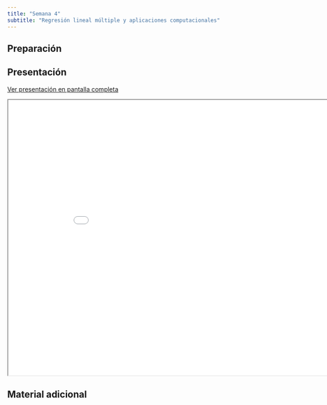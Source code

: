 ```yaml
---
title: "Semana 4"
subtitle: "Regresión lineal múltiple y aplicaciones computacionales"
---
```


## Preparación



## Presentación

[Ver presentación en pantalla completa](../slides/lec_week4.html)

```{=html}
<iframe class="slide-deck" src="../slides/lec_week4.html" height="630" width="900"></iframe>
```

## Material adicional